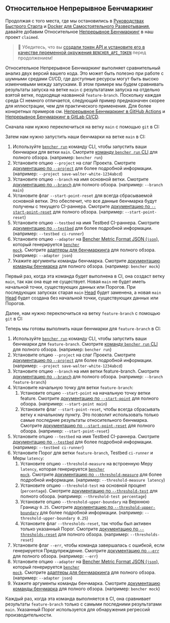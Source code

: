 
## Относительное Непрерывное Бенчмаркинг

Продолжая с того места, где мы остановились в
[Руководствах Быстрого Старта][quick start] и [Docker для Самостоятельного Развертывания][docker self-hosted],
давайте добавим Относительное [Непрерывное Бенчмаркинг][continuous benchmarking] в наш проект `claimed`.

> 🐰 Убедитесь, что вы
> [создали токен API и установите его в качестве переменной окружения `BENCHER_API_TOKEN`][create an api token]
> перед продолжением!

[quick start]: /ru/docs/tutorial/quick-start/
[docker self-hosted]: /ru/docs/tutorial/docker/
[continuous benchmarking]: /ru/docs/explanation/continuous-benchmarking/
[create an api token]: /ru/docs/tutorial/quick-start/#create-an-api-token

Относительное Непрерывное Бенчмаркинг выполняет сравнительный анализ двух версий вашего кода.
Это может быть полезно при работе с шумными средами CI/CD,
где доступные ресурсы могут быть высоко изменчивыми между запусками.
В этом примере мы будем сравнивать результаты запуска на ветке `main`
с результатами запуска на отдельно взятой ветке, подходяще названной `feature-branch`.
Поскольку каждая среда CI немного отличается,
следующий пример предназначен скорее для иллюстрации, чем для практического применения.
Для более конкретных примеров см. [Непрерывное Бенчмаркинг в GitHub Actions][github actions]
и [Непрерывное Бенчмаркинг в GitLab CI/CD][gitlab ci/cd].

[github actions]: /ru/docs/how-to/github-actions/
[gitlab ci/cd]: /ru/docs/how-to/gitlab-ci-cd/

Сначала нам нужно переключиться на ветку `main` с помощью `git` в CI:

<GitCheckoutMain />

Затем нам нужно запустить наши бенчмарки на ветке `main` в CI:

<RunMainRelative />

1. Используйте <code><a href="/ru/docs/explanation/bencher-run/">bencher run</a></code> команду CLI, чтобы запустить ваши бенчмарки для ветки `main`.
   Смотрите [команду `bencher run` CLI][bencher run] для полного обзора.
   (например: `bencher run`)
2. Установите опцию `--project` на слаг Проекта.
   Смотрите [документацию по `--project`][project option] для более подробной информации.
   (например: `--project save-walter-white-1234abcd`)
3. Установите опцию `--branch` на имя основной ветки.
   Смотрите [документацию по `--branch`][branch option] для полного обзора.
   (например: `--branch main`)
4. Установите флаг `--start-point-reset` для всегда сбрасываемой основной ветки.
   Это обеспечит, что все данные бенчмарка будут получены с текущего CI-раннера.
   Смотрите [документацию по `--start-point-reset`][start point reset] для полного обзора.
   (например: `--start-point-reset`)
5. Установите опцию `--testbed` на имя Testbed CI-раннера.
   Смотрите [документацию по `--testbed`][testbed option] для более подробной информации.
   (например: `--testbed ci-runner`)
6. Установите опцию `--adapter` на [Bencher Metric Format JSON (`json`)][bmf], который генерируется <code><a href="/ru/docs/reference/bencher-metric-format/#bencher-mock">bencher mock</a></code>.
   Смотрите [адаптеры для бенчмаркинга][adapter json] для полного обзора.
   (например: `--adapter json`)
7. Укажите аргументы команды бенчмарка.
    Смотрите [документацию команды бенчмарка][command argument] для полного обзора.
    (например: `bencher mock`)

Первый раз, когда эта команда будет выполнена в CI,
она создаст ветку `main`, так как она еще не существует.
Новая `main` не будет иметь начальной точки, существующих данных или Порогов.
При последующих запусках старая `main` [Head][head] будет заменена,
а новая `main` [Head][head] будет создана без начальной точки, существующих данных или Порогов.

[bencher run]: /ru/docs/explanation/bencher-run/
[project option]: /ru/docs/explanation/bencher-run/#--project-project
[branch option]: /ru/docs/explanation/branch-selection/#--branch-branch
[start point reset]: /ru/docs/explanation/branch-selection/#--start-point-reset
[testbed option]: /ru/docs/explanation/bencher-run/#--testbed-testbed
[bmf]: /ru/docs/reference/bencher-metric-format/
[adapter json]: /ru/docs/explanation/adapters/#-json
[command argument]: /ru/docs/explanation/bencher-run/#benchmark-command
[head]: /ru/docs/explanation/benchmarking/#head

Далее, нам нужно переключиться на ветку `feature-branch` с помощью `git` в CI:

<GitCheckoutFeature />

Теперь мы готовы выполнить наши бенчмарки для `feature-branch` в CI:

<RunFeatureRelative />

1. Используйте <code><a href="/ru/docs/explanation/bencher-run/">bencher run</a></code> команду CLI, чтобы запустить ваши бенчмарки для `feature-branch`.
   Смотрите [команду `bencher run` CLI][bencher run] для полного обзора.
   (например: `bencher run`)
2. Установите опцию `--project` на слаг Проекта.
   Смотрите [документацию по `--project`][project option] для более подробной информации.
   (например: `--project save-walter-white-1234abcd`)
3. Установите опцию `--branch` на имя ветки feature-branch.
   Смотрите [документацию по `--branch`][branch option] для полного обзора.
   (например: `--branch feature-branch`)
4. Установите начальную точку для ветки `feature-branch`:
   1. Установите опцию `--start-point` на начальную точку ветки feature.
   Смотрите [документацию по `--start-point`][start point] для полного обзора.
   (например: `--start-point main`)
   2. Установите флаг `--start-point-reset`, чтобы всегда сбрасывать ветку к начальному пункту.
   Это позволит использовать только самые последние результаты относительного бенчмарка.
   Смотрите [документацию по `--start-point-reset`][start point reset] для полного обзора.
   (например: `--start-point-reset`)
5. Установите опцию `--testbed` на имя Testbed CI-раннера.
   Смотрите [документацию по `--testbed`][testbed option] для более подробной информации.
   (например: `--testbed ci-runner`)
6. Установите Порог для ветки `feature-branch`, Testbed `ci-runner` и Меры `latency`:
   1. Установите опцию `--threshold-measure` на встроенную Меру `latency`, которая генерируется <code><a href="/ru/docs/reference/bencher-metric-format/#bencher-mock">bencher mock</a></code>.
   Смотрите [документацию по `--threshold-measure`][threshold measure option] для более подробной информации.
   (например: `--threshold-measure latency`)
   2. Установите опцию `--threshold-test` на основной процент (`percentage`).
   Смотрите [документацию по `--threshold-test`][threshold test option] для полного обзора.
   (например: `--threshold-test percentage`)
   3. Установите опцию `--threshold-upper-boundary` на Верхнюю Границу `0.25`.
   Смотрите [документацию по `--threshold-upper-boundary`][threshold upper boundary] для более подробной информации.
   (например: `--threshold-upper-boundary 0.25`)
   4. Установите флаг `--thresholds-reset`, так чтобы был активен только указанный Порог.
   Смотрите [документацию по `--thresholds-reset`][thresholds reset] для полного обзора.
   (например: `--thresholds-reset`)
7. Установите флаг `--err`, чтобы команда завершалась с ошибкой, если генерируется Предупреждение.
   Смотрите [документацию по `--err`][alert err] для полного обзора.
   (например: `--err`)
8. Установите опцию `--adapter` на [Bencher Metric Format JSON (`json`)][bmf], который генерируется <code><a href="/ru/docs/reference/bencher-metric-format/#bencher-mock">bencher mock</a></code>.
   Смотрите [адаптеры для бенчмаркинга][adapter json] для полного обзора.
   (например: `--adapter json`)
9. Укажите аргументы команды бенчмарка.
   Смотрите [документацию команды бенчмарка][command argument] для полного обзора.
   (например: `bencher mock`)

Каждый раз, когда эта команда выполняется в CI,
она сравнивает результаты `feature-branch` только с самыми последними результатами `main`.
Указанный Порог используется для обнаружения регрессий производительности.

[start point]: /ru/docs/explanation/branch-selection/#--start-point-branch
[start point reset]: /ru/docs/explanation/branch-selection/#--start-point-reset
[threshold measure option]: /ru/docs/explanation/thresholds/#--threshold-measure-measure
[threshold test option]: /ru/docs/explanation/thresholds/#--threshold-test-test
[threshold upper boundary]: /ru/docs/explanation/thresholds/#--threshold-upper-boundary-boundary
[thresholds reset]: /ru/docs/explanation/thresholds/#--thresholds-reset
[alert err]: /ru/docs/explanation/thresholds/#--err